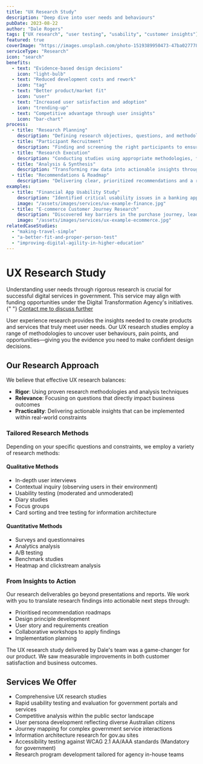 ```yaml
---
title: "UX Research Study"
description: "Deep dive into user needs and behaviours"
pubDate: 2023-08-22
author: "Dale Rogers"
tags: ["UX research", "user testing", "usability", "customer insights"]
featured: true
coverImage: "https://images.unsplash.com/photo-1519389950473-47ba0277781c?auto=format&fit=crop&w=1200&q=80"
serviceType: "Research"
icon: "search"
benefits:
  - text: "Evidence-based design decisions"
    icon: "light-bulb"
  - text: "Reduced development costs and rework"
    icon: "tag"
  - text: "Better product/market fit"
    icon: "user"
  - text: "Increased user satisfaction and adoption"
    icon: "trending-up"
  - text: "Competitive advantage through user insights"
    icon: "bar-chart"
process:
  - title: "Research Planning"
    description: "Defining research objectives, questions, and methodology based on your specific business and design challenges."
  - title: "Participant Recruitment"
    description: "Finding and screening the right participants to ensure meaningful, representative research."
  - title: "Research Execution"
    description: "Conducting studies using appropriate methodologies, from interviews to usability tests to diary studies."
  - title: "Analysis & Synthesis"
    description: "Transforming raw data into actionable insights through rigorous qualitative and quantitative analysis."
  - title: "Recommendations & Roadmap"
    description: "Delivering clear, prioritized recommendations and a roadmap for implementing improvements."
examples:
  - title: "Financial App Usability Study"
    description: "Identified critical usability issues in a banking app that led to a 35% increase in customer satisfaction after implementing changes."
    image: "/assets/images/services/ux-example-finance.jpg"
  - title: "E-commerce Customer Journey Research"
    description: "Discovered key barriers in the purchase journey, leading to checkout optimizations that increased conversion by 28%."
    image: "/assets/images/services/ux-example-ecommerce.jpg"
relatedCaseStudies:
  - "making-travel-simple"
  - "a-better-fit-and-proper-person-test"
  - "improving-digital-agility-in-higher-education"
---
```



# UX Research Study

<UserCallout type="tip">
  Understanding user needs through rigorous research is crucial for successful
  digital services in government. This service may align with funding
  opportunities under the Digital Transformation Agency's initiatives.{" "}
  <a
    href="/contact"
    class="font-semibold underline hover:text-green-700 dark:hover:text-green-300"
  >
    Contact me to discuss further
  </a>
</UserCallout>

<Metric
  value="High Impact"
  label="Reduction in service access barriers"
  icon="check-circle"
/>

User experience research provides the insights needed to create products and services that truly meet user needs. Our UX research studies employ a range of methodologies to uncover user behaviours, pain points, and opportunities—giving you the evidence you need to make confident design decisions.

## Our Research Approach

We believe that effective UX research balances:

- **Rigor**: Using proven research methodologies and analysis techniques
- **Relevance**: Focusing on questions that directly impact business outcomes
- **Practicality**: Delivering actionable insights that can be implemented within real-world constraints

### Tailored Research Methods

Depending on your specific questions and constraints, we employ a variety of research methods:

#### Qualitative Methods

- In-depth user interviews
- Contextual inquiry (observing users in their environment)
- Usability testing (moderated and unmoderated)
- Diary studies
- Focus groups
- Card sorting and tree testing for information architecture

#### Quantitative Methods

- Surveys and questionnaires
- Analytics analysis
- A/B testing
- Benchmark studies
- Heatmap and clickstream analysis

<Metric value="Improved" label="User task success rates" icon="check-circle" />

### From Insights to Action

Our research deliverables go beyond presentations and reports. We work with you to translate research findings into actionable next steps through:

- Prioritised recommendation roadmaps
- Design principle development
- User story and requirements creation
- Collaborative workshops to apply findings
- Implementation planning

<Testimonial author="Senior Executive" role="Commonwealth Government Agency">
  The UX research study delivered by Dale's team was a game-changer for our
  product. We saw measurable improvements in both customer satisfaction and
  business outcomes.
</Testimonial>

## Services We Offer

- Comprehensive UX research studies
- Rapid usability testing and evaluation for government portals and services
- Competitive analysis within the public sector landscape
- User persona development reflecting diverse Australian citizens
- Journey mapping for complex government service interactions
- Information architecture research for gov.au sites
- Accessibility testing against WCAG 2.1 AA/AAA standards (Mandatory for government)
- Research program development tailored for agency in-house teams

<Metric
  value="+ WCAG AA"
  label="Compliance & accessibility improvements"
  icon="flag"
  class="text-primary"
/>

